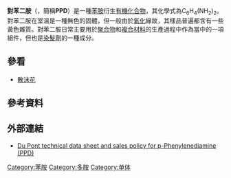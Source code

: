 {{Expand language|1=en|time=2021-12-27T15:09:08+00:00}}
{{NoteTA|G1=Chemistry}}
{{chembox
| Verifiedfields = changed
| verifiedrevid = 417240599
| ImageFile = P-phenylenediamine.png
| ImageSize = 
| Name = ''p''-Phenylenediamine
| IUPACName = 1,4-diaminobenzene
| OtherNames = paraphenylenediamine,      1,4-diaminobenzene,      1,4-phenylenediamine 
| Section1 = {{Chembox Identifiers
|   CASNo_Ref = {{cascite}}
| CASNo = 106-50-3
|   PubChem = 
| KEGG_Ref = {{keggcite|changed|kegg}}
| KEGG = C19499
|   SMILES = Nc1ccc(N)cc1
|   InChI=1/C6H8N2/c7-5-1-2-6<br/>(8)4-3-5/h1-4H,7-8H2
  }}
| Section2 = {{Chembox Properties
|   Formula = C<sub>6</sub>H<sub>8</sub>N<sub>2</sub>
|   MolarMass = 108.1
|   Appearance = 白色（不纯时为褐色）
|   Density = 
|   MeltingPt = 143-145 °C
|   BoilingPtC = 267
|   Solubility = 10% at 40°C, 87% at 107 C, 100% at 140 C <ref>{{cite web |url=http://chemicalland21.com/specialtychem/perchem/p-phenylenediamine.htm |title=存档副本 |accessdate=2011-07-14 |deadurl=yes |archiveurl=https://web.archive.org/web/20120313030957/http://chemicalland21.com/specialtychem/perchem/p-phenylenediamine.htm |archivedate=2012-03-13 }}</ref>
  }}
| Section3 = {{Chembox Hazards
|   MainHazards = 
|   FlashPt = 
|   Autoignition = 
|   RPhrases = {{R23}} {{R24}} {{R25}} {{R36}} {{R37}} {{R38}} {{R40}} {{R42}} {{R43}}
|   SPhrases = {{S26}} {{S36}} {{S37}} {{S39}}
  }}
}}
'''對苯二胺'''（{{lang|en|'''''p''-Phenylenediamine'''}}，簡稱'''PPD'''）是一種[[苯胺|苯胺]]衍生[[有機化合物|有機化合物]]，其化學式為C<sub>6</sub>H<sub>4</sub>(NH<sub>2</sub>)<sub>2</sub>。對苯二胺在室溫是一種無色的固體，但一般由於[[氧化|氧化]]緣故，其樣品普遍都含有一些黃色雜質。對苯二胺日常主要用於[[聚合物|聚合物]]和[[複合材料|複合材料]]的生產過程中作為當中的一項組件，但也是[[染髮劑|染髮劑]]的一種成分。

== 參看 ==
* [[散沫花|散沫花]]

== 參考資料 ==
{{reflist}}

== 外部連結 ==
* [http://www2.dupont.com/Specialty_Chem_Intermediates/en_US/products/ppd.html Du Pont technical data sheet and sales policy for p-Phenylenediamine (PPD)] {{Wayback|url=http://www2.dupont.com/Specialty_Chem_Intermediates/en_US/products/ppd.html |date=20170715185505 }}

[[Category:苯胺|Category:苯胺]]
[[Category:多胺|Category:多胺]]
[[Category:单体|Category:单体]]